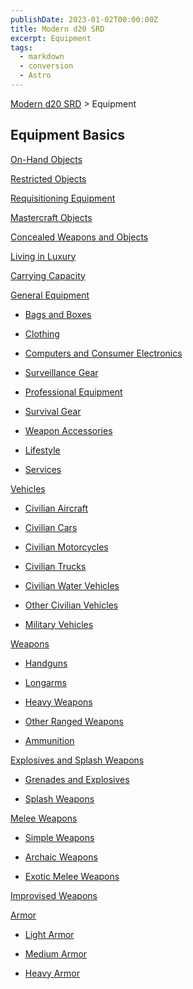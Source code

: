 ```yaml
---
publishDate: 2023-01-02T00:00:00Z
title: Modern d20 SRD
excerpt: Equipment
tags:
  - markdown
  - conversion
  - Astro
---
```


[Modern d20 SRD](/#modernD20) > Equipment

## Equipment Basics

[On-Hand Objects](modern-d20-srd-equipment-on-hand-objects)

[Restricted Objects](modern-d20-srd-equipment-restricted-objects)

[Requisitioning Equipment](modern-d20-srd-equipment-requisitioning-equipment)

[Mastercraft Objects](modern-d20-srd-equipment-mastercraft-objects)

[Concealed Weapons and Objects](modern-d20-srd-equipment-concealed-weapons-objects)

[Living in Luxury](modern-d20-srd-equipment-living-in-luxury)

[Carrying Capacity](modern-d20-srd-equipment-carrying-capacity)

[General Equipment](modern-d20-srd-equipment-equipment-general)

- [Bags and Boxes](modern-d20-srd-equipment-bags-boxes)

- [Clothing](modern-d20-srd-equipment-clothing)

- [Computers and Consumer Electronics](modern-d20-srd-equipment-computers-consumer-electronics)

- [Surveillance Gear](modern-d20-srd-equipment-surveillance-gear)

- [Professional Equipment](modern-d20-srd-equipment-professional-equipment)

- [Survival Gear](modern-d20-srd-equipment-survival-gear)

- [Weapon Accessories](modern-d20-srd-equipment-weapon-accessories)

- [Lifestyle](modern-d20-srd-equipment-lifestyle)

- [Services](modern-d20-srd-equipment-services)

[Vehicles](modern-d20-srd-equipment-equipment-vehicles)

- [Civilian Aircraft](modern-d20-srd-equipment-civilian-aircraft)

- [Civilian Cars](modern-d20-srd-equipment-civilian-cars)

- [Civilian Motorcycles](modern-d20-srd-equipment-civilian-motorcycles)

- [Civilian Trucks](modern-d20-srd-equipment-civilian-trucks)

- [Civilian Water Vehicles](modern-d20-srd-equipment-civilian-water-vehicles)

- [Other Civilian Vehicles](modern-d20-srd-equipment-other-civilian-vehicles)

- [Military Vehicles](modern-d20-srd-equipment-military-vehicles)

[Weapons](modern-d20-srd-equipment-equipment-weapons)

- [Handguns](modern-d20-srd-equipment-weapons-handguns)

- [Longarms](modern-d20-srd-equipment-weapons-longarms)

- [Heavy Weapons](modern-d20-srd-equipment-weapons-heavy)

- [Other Ranged Weapons](modern-d20-srd-equipment-weapons-other-ranged)

- [Ammunition](modern-d20-srd-equipment-ammunitions)

[Explosives and Splash Weapons](modern-d20-srd-equipment-weapons-explosives-splash-general)

- [Grenades and Explosives](modern-d20-srd-equipment-weapons-explosives)

- [Splash Weapons](modern-d20-srd-equipment-weapons-splash)

[Melee Weapons](modern-d20-srd-equipment-weapons-melee)

- [Simple Weapons](modern-d20-srd-equipment-weapons-simple)

- [Archaic Weapons](modern-d20-srd-equipment-weapons-archaic)

- [Exotic Melee Weapons](modern-d20-srd-equipment-weapons-exotic)

[Improvised Weapons](modern-d20-srd-equipment-weapons-improvised)

[Armor](modern-d20-srd-equipment-armor-general)

- [Light Armor](modern-d20-srd-equipment-armor-light)

- [Medium Armor](modern-d20-srd-equipment-armor-medium)

- [Heavy Armor](modern-d20-srd-equipment-armor-heavy)

